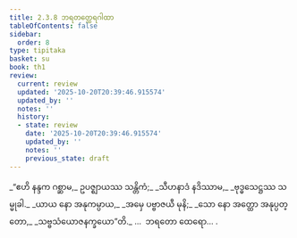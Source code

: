 ```yaml
---
title: 2.3.8 ဘရတတ္ထေရဂါထာ
tableOfContents: false
sidebar:
  order: 8
type: tipitaka
basket: su
book: th1
review:
  current: review
  updated: '2025-10-20T20:39:46.915574'
  updated_by: ''
  notes: ''
  history:
  - state: review
    date: '2025-10-20T20:39:46.915574'
    updated_by: ''
    notes: ''
    previous_state: draft
---
```



<DynamicBreadcrumb />


<ReviewStatus review={frontmatter.review} showDetails={true} />

<HypothesisAnnotation frontmatter={frontmatter} />

<Division number="175" book="th1" e="ch" v="19" p="254">

<Paragraph number="359" type="verses" book="th1">
_“ဧဟိ နန္ဒက ဂစ္ဆာမ,_  
ဥပဇ္ဈာယဿ သန္တိကံ;_  
_သီဟနာဒံ နဒိဿာမ,_  
_ဗုဒ္ဓသေဋ္ဌဿ သမ္မုခါ._  

</Paragraph>

</Division>
<Division number="176" book="th1" e="ch" v="19" p="254">

<Paragraph number="360" type="verses" book="th1">
_ယာယ နော အနုကမ္ပာယ,_  
_အမှေ ပဗ္ဗာဇယီ မုနိ;_  
_သော နော အတ္ထော အနုပ္ပတ္တော,_  
_သဗ္ဗသံယောဇနက္ခယော”တိ._  


</Paragraph>
</Division>

<Paragraph number="361" type="center" book="th1">
…  ဘရတော ထေရော… .
</Paragraph>